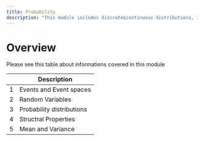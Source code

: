 ```yaml
---
title: Probability 
description: "This module includes discrete&continuous distributions, independence & conditioning, bayes rule, expectation & variance, law of large number, and central limit theorem"
---
```


# Overview
Please see this table about informations covered in this module

|        | Description                                                               |
| ------ | ------------------------------------------------------------------------- |
|  1     | Events and Event spaces                                                   |
|  2     | Random Variables                                                          |
|  3     | Probability distributions                                                 |
|  4     | Structral Properties                                                      |
|  5     | Mean and Variance                                                         |

